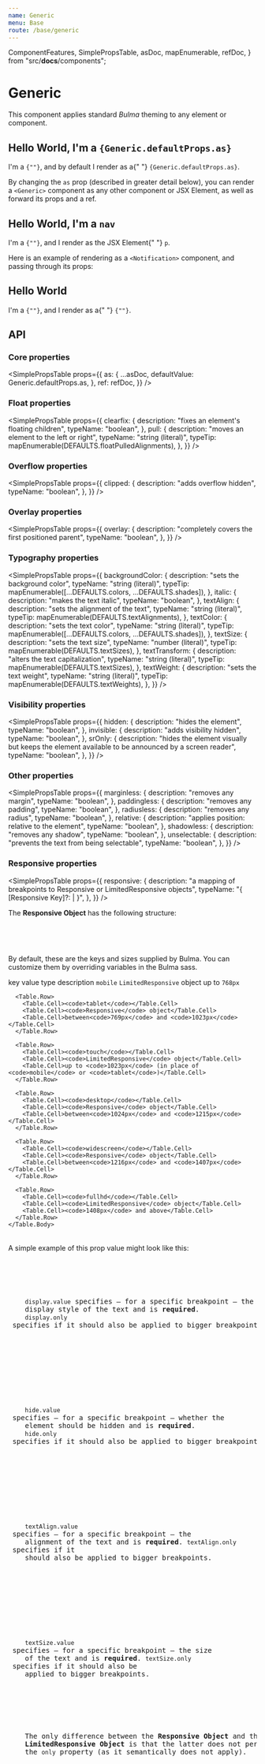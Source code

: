 ```yaml
---
name: Generic
menu: Base
route: /base/generic
---
```



  ComponentFeatures,
  SimplePropsTable,
  asDoc,
  mapEnumerable,
  refDoc,
} from "src/__docs__/components";

# Generic

This component applies standard _Bulma_ theming to any element or component.

<Playground>
  <Generic>
    <h2>
      Hello World, I'm a <code>{Generic.defaultProps.as}</code>
    </h2>
    <span>
      I'm a <code>{"<Generic>"}</code>, and by default I render as a{" "}
      <code>{Generic.defaultProps.as}</code>.
    </span>
  </Generic>
</Playground>

By changing the `as` prop (described in greater detail below), you can render a `<Generic>` component as any other component or JSX Element, as well as forward its props and a ref.

<Playground>
  <Generic as="nav">
    <h2>
      Hello World, I'm a <code>nav</code>
    </h2>
    <span>
      I'm a <code>{"<Generic>"}</code>, and I render as the JSX Element{" "}
      <code>p</code>.
    </span>
  </Generic>
</Playground>

Here is an example of rendering as a `<Notification>` component, and passing through its props:

<Playground>
  <Generic as={Notification} color="primary">
    <h2>Hello World</h2>
    <p>
      I'm a <code>{"<Generic>"}</code>, and I render as a{" "}
      <code>{"<Notification>"}</code>.
    </p>
  </Generic>
</Playground>

## API

<ComponentFeatures asType={Generic.defaultProps.as} />

### Core properties

<SimplePropsTable
  props={{
    as: {
      ...asDoc,
      defaultValue: Generic.defaultProps.as,
    },
    ref: refDoc,
  }}
/>

### Float properties

<SimplePropsTable
  props={{
    clearfix: {
      description: "fixes an element's floating children",
      typeName: "boolean",
    },
    pull: {
      description: "moves an element to the left or right",
      typeName: "string (literal)",
      typeTip: mapEnumerable(DEFAULTS.floatPulledAlignments),
    },
  }}
/>

### Overflow properties

<SimplePropsTable
  props={{
    clipped: {
      description: "adds overflow hidden",
      typeName: "boolean",
    },
  }}
/>

### Overlay properties

<SimplePropsTable
  props={{
    overlay: {
      description: "completely covers the first positioned parent",
      typeName: "boolean",
    },
  }}
/>

### Typography properties

<SimplePropsTable
  props={{
    backgroundColor: {
      description: "sets the background color",
      typeName: "string (literal)",
      typeTip: mapEnumerable([...DEFAULTS.colors, ...DEFAULTS.shades]),
    },
    italic: {
      description: "makes the text italic",
      typeName: "boolean",
    },
    textAlign: {
      description: "sets the alignment of the text",
      typeName: "string (literal)",
      typeTip: mapEnumerable(DEFAULTS.textAlignments),
    },
    textColor: {
      description: "sets the text color",
      typeName: "string (literal)",
      typeTip: mapEnumerable([...DEFAULTS.colors, ...DEFAULTS.shades]),
    },
    textSize: {
      description: "sets the text size",
      typeName: "number (literal)",
      typeTip: mapEnumerable(DEFAULTS.textSizes),
    },
    textTransform: {
      description: "alters the text capitalization",
      typeName: "string (literal)",
      typeTip: mapEnumerable(DEFAULTS.textSizes),
    },
    textWeight: {
      description: "sets the text weight",
      typeName: "string (literal)",
      typeTip: mapEnumerable(DEFAULTS.textWeights),
    },
  }}
/>

### Visibility properties

<SimplePropsTable
  props={{
    hidden: {
      description: "hides the element",
      typeName: "boolean",
    },
    invisible: {
      description: "adds visibility hidden",
      typeName: "boolean",
    },
    srOnly: {
      description:
        "hides the element visually but keeps the element available to be announced by a screen reader",
      typeName: "boolean",
    },
  }}
/>

### Other properties

<SimplePropsTable
  props={{
    marginless: {
      description: "removes any margin",
      typeName: "boolean",
    },
    paddingless: {
      description: "removes any padding",
      typeName: "boolean",
    },
    radiusless: {
      description: "removes any radius",
      typeName: "boolean",
    },
    relative: {
      description: "applies position: relative to the element",
      typeName: "boolean",
    },
    shadowless: {
      description: "removes any shadow",
      typeName: "boolean",
    },
    unselectable: {
      description: "prevents the text from being selectable",
      typeName: "boolean",
    },
  }}
/>

### Responsive properties

<SimplePropsTable
  props={{
    responsive: {
      description:
        "a mapping of breakpoints to Responsive or LimitedResponsive objects",
      typeName: "{ [Responsive Key]?: <Responsive> | <LimitedResponsive> }",
    },
  }}
/>

<Notification>
  <Title as="h5" size={5}>Responsive Object & LimitedResponsive Object</Title>
  <div>
    <p>
      The <strong>Responsive Object</strong> has the following structure:
    </p>
    <pre
      children={JSON.stringify(
        {
          display: {
            only: "boolean",
            value: mapEnumerable(DEFAULTS.displays).replace(/["]/g, "'"),
          },
          hide: {
            only: "boolean",
            value: "boolean",
          },
          textAlign: {
            only: "boolean",
            value: mapEnumerable(DEFAULTS.textAlignments).replace(/["]/g, "'"),
          },
          textSize: {
            only: "boolean",
            value: mapEnumerable(DEFAULTS.textSizes).replace(/["]/g, "'"),
          },
        },
        null,
        2,
      ).replace(/["]/g, "")}
    />
    <br />
  </div>

  <Title as="h5" size={5}>
    <code>responsive</code> keys
  </Title>
  <p>
    By default, these are the keys and sizes supplied by Bulma.
    You can customize them by overriding variables in the Bulma sass.
  </p>
  <Table bordered narrow striped fullwidth>
    <Table.Head>
      <Table.Row>
        <Table.Heading>key</Table.Heading>
        <Table.Heading>value type</Table.Heading>
        <Table.Heading>description</Table.Heading>
      </Table.Row>
    </Table.Head>
    <Table.Body>
      <Table.Row>
        <Table.Cell><code>mobile</code></Table.Cell>
        <Table.Cell><code>LimitedResponsive</code> object</Table.Cell>
        <Table.Cell>up to <code>768px</code></Table.Cell>
      </Table.Row>

      <Table.Row>
        <Table.Cell><code>tablet</code></Table.Cell>
        <Table.Cell><code>Responsive</code> object</Table.Cell>
        <Table.Cell>between<code>769px</code> and <code>1023px</code></Table.Cell>
      </Table.Row>

      <Table.Row>
        <Table.Cell><code>touch</code></Table.Cell>
        <Table.Cell><code>LimitedResponsive</code> object</Table.Cell>
        <Table.Cell>up to <code>1023px</code> (in place of <code>mobile</code> or <code>tablet</code>)</Table.Cell>
      </Table.Row>

      <Table.Row>
        <Table.Cell><code>desktop</code></Table.Cell>
        <Table.Cell><code>Responsive</code> object</Table.Cell>
        <Table.Cell>between<code>1024px</code> and <code>1215px</code></Table.Cell>
      </Table.Row>

      <Table.Row>
        <Table.Cell><code>widescreen</code></Table.Cell>
        <Table.Cell><code>Responsive</code> object</Table.Cell>
        <Table.Cell>between<code>1216px</code> and <code>1407px</code></Table.Cell>
      </Table.Row>

      <Table.Row>
        <Table.Cell><code>fullhd</code></Table.Cell>
        <Table.Cell><code>LimitedResponsive</code> object</Table.Cell>
        <Table.Cell><code>1408px</code> and above</Table.Cell>
      </Table.Row>
    </Table.Body>

  </Table>

  <p>
    A simple example of this prop value might look like this:
  </p>
  <pre
    children={JSON.stringify(
      {
        touch: { hide: { value: true } },
        desktop: { display: { only: true, value: "'block'" }}
      },
      null,
      2,
    ).replace(/["]/g, "")}
  />

  <Title as="h5" size={5}>
    display
  </Title>
  <p>
    <code>display.value</code> specifies – for a specific breakpoint – the
    display style of the text and is <strong>required</strong>.
    <code>display.only</code> specifies if it should also be applied to bigger breakpoints.
  </p>

  <br />
  <Title as="h5" size={5}>
    hide
  </Title>
  <p>
    <code>hide.value</code> specifies – for a specific breakpoint – whether the
    element should be hidden and is <strong>required</strong>.
    <code>hide.only</code> specifies if it should also be applied to bigger breakpoints.
  </p>

  <br />
  <Title as="h5" size={5}>
    textAlign
  </Title>
  <p>
    <code>textAlign.value</code> specifies – for a specific breakpoint – the
    alignment of the text and is <strong>required</strong>. <code>textAlign.only</code> specifies if it
    should also be applied to bigger breakpoints.
  </p>

  <br />
  <Title as="h5" size={5}>
    textSize
  </Title>
  <p>
    <code>textSize.value</code> specifies – for a specific breakpoint – the size
    of the text and is <strong>required</strong>. <code>textSize.only</code> specifies if it should also be
    applied to bigger breakpoints.
  </p>

  <br />
  <Generic as="p" textColor="info">
    The only difference between the <strong>Responsive Object</strong> and the{" "}
    <strong>LimitedResponsive Object</strong> is that the latter does not permit
    the <code>only</code> property (as it semantically does not apply).
  </Generic>

</Notification>
